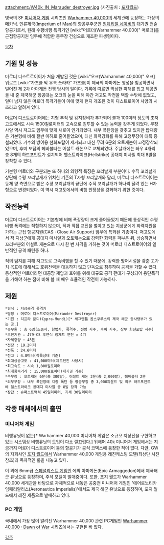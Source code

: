 {{{+1 '''Marauder Destroyer'''}}}

attachment:/W40k_IN_Marauder_destroyer.jpg
(사진출처 : [http://www.forge-world.co.uk 포지월드])

영국의 SF [[미니어처 게임]] 시리즈인 [[Warhammer 40,000]]의 세계관에 등장하는 가상의 메카닉. 인류제국(Imperium of Man)의 항공우주군인 [[임페리얼 네이비]]의 대기권 전술항공기로서, 원래 수평비행 폭격기인 [wiki:"머로더(Warhammer 40,000)" 머로더]를 근접항공지원 임무에 적합한 중무장 건쉽으로 개조한 파생형이다.

[[목차]]

== 기원 및 성능 ==
머로더 디스트로이어가 처음 개발된 것은 [wiki:"오크(Warhammer 40,000)" 오크] 워로드 [wiki:"가즈쿨 막 우룩 쓰라카" 가즈쿨]이 제국의 아마게돈 행성을 침공하면서 벌어진 제 2차 아마게돈 전쟁 당시의 일이다. 기록에 따르면 막심한 피해를 입고 제공권을 내 준 제국해군 항공대는 오크의 눈을 피해 야간 저고도 작전을 택할 수밖에 없었고, 얼마 남지 않은 머로더 폭격기들이 이에 맞게 현지 개조된 것이 디스트로이어 사양의 시초라고 알려져 있다.

머로더 디스트로이어에는 지형 추적 및 감지장비가 추가되어 불과 100미터 정도의 초저고도에서도 시속 1500킬로미터의 고속으로 침투할 수 있는 능력을 갖추게 되었다. 무장 사양 역시 저고도 임무에 맞게 새로이 인가되었다. 내부 폭탄창을 갖추고 있지만 탑재량은 기본형에 비해 절반 이하로 줄어들었으며, 대신 화력강화를 위해 고정무장이 대폭 증설되었다. 기수의 방어용 선회포탑이 제거되고 대신 무려 6문의 오토캐논이 고정장착되었으며, 후미 포탑의 헤비볼터는 어설트 캐논으로 교체되었다. 주날개에는 좌우 4개씩 총 8개의 하드포인트가 설치되어 헬스트라이크(Hellstrike) 공대지 미사일 최대 8발을 장착할 수 있다.

기본형 머로더와 구분되는 또 하나의 외형적 특징은 꼬리날개 부분이다. 수직 꼬리날개 상단에 수평 꼬리날개가 위치한 기존의 T자형 꼬리날개와 달리, 머로더 디스트로이어는 동체 양 측면으로 뻗은 수평 꼬리날개의 끝단에 수직 꼬리날개가 하나씩 달려 있는 H자형으로 변경되었다. 이 역시 저고도에서의 비행 안정성을 강화하기 위한 것이다.

== 작전능력 ==
머로더 디스트로이어는 기본형에 비해 폭장량이 크게 줄어들었기 때문에 통상적인 수평비행 폭격에는 적합하지 않으며, 적과 직접 교전을 벌이고 있는 지상군에게 화력지원을 가하는 근접 항공지원(CAS : Close Air Support) 임무에 특화된 기종이다. 저고도에서 적 지상군에게 공대지 미사일과 오토캐논으로 강력한 화력을 퍼부은 뒤, 상승하면서 꼬리부분의 어설트 캐논으로 다시 한 번 사격을 가하는 것이 머로더 디스트로이어의 일반적인 공격 패턴중 하나.

적의 탐지를 피해 저고도로 고속비행을 할 수 있기 때문에, 강력한 방어시설을 갖춘 고가치 목표에 대해서도 호위전력을 대동하지 않고 단독으로 침투하여 공격을 가할 수 있다. 통상적인 머로더라면 대공망 제압과 호위를 위해 대규모 공격 편대가 구성되어 융단폭격을 가해야 하는 점에 비해 볼 때 매우 효율적인 작전이 가능하다.

== 제원 ==
 *형식 : 지상공격 폭격기
 *명칭 : 머로더 디스트로이어(Marauder Destroyer)
 *기원 : 치프라 문디(Cypra-Mundi)[* 세그멘툼 옵스쿠루스의 제국 해군 총사령부가 있는 곳.]
 *승무원 : 총 6명(조종사, 항법사, 폭격수, 전방 사수, 후미 사수, 상부 회전포탑 사수)
 *추진기관 : J79-CS 후연식 램제트 엔진 × 4기
 *자체중량 : 43톤
 *전장 : 19.2미터
 *전폭 : 24.6미터
 *전고 : 4.8미터(착륙상태 기준)
 *최대상승고도 : 41,000미터(제트엔진 사용시)
 *최고속도 : 시속 1,800킬로미터
 *최대항속거리 : 15,000킬로미터(대기권 기준)
 *주무장 : 오토캐논 6문(총 300발), 어설트 캐논 2문(총 2,000발), 헤비볼터 2문
 *외부무장 : 내부 폭탄창에 각종 폭탄 등 항공무장 총 3,000파운드 및 외부 하드포인트에 헬스트라이크 공대지 미사일 총 8발 장착 가능
 *장갑 : 슈퍼스트럭쳐 45밀리미터, 기체 30밀리미터


== 각종 매체에서의 출연 ==
=== 미니어처 게임 ===
비행유닛이 없는[* Warhammer 40,000 미니어처 게임은 소규모 지상전을 구현하고 있는 시스템상 비행유닛의 도입이 다소 껄끄럽다.] 워해머 40k 미니어처 게임에서는 지금까지 머로더 디스트로이어 등의 항공기가 공식 코덱스에 등장한 적이 없다. 다만, GW의 자회사인 [[포지 월드]]에서 Warhammer 40,000 게임용 레진캐스팅 모델(최상단 사진 참조)과 독자적인 룰을 내놓고 있다.

이 외에 6mm급 [[스페셜리스트 게임]]인 에픽 아마게돈(Epic Armaggedon)에서 제국해군 유닛으로 등장하며, 주석 모델이 발매중이다. 또한, 포지 월드가 Warhammer 40,000 세계관을 바탕으로 자체적으로 내놓은 공중전 미니어처 게임인 '에어로노티카 임페리알리스(Aeronautica Imperialis)'에서도 제국 해군 유닛으로 등장하며, 포지 월드에서 레진 제품으로 발매하고 있다.

=== PC 게임 ===
국내에서 가장 많이 알려진 Warhammer 40,000 관련 PC게임인 [[Warhammer 40,000 : Dawn of War]] 시리즈에서는 구현된 바 없다.

[[각주]]
